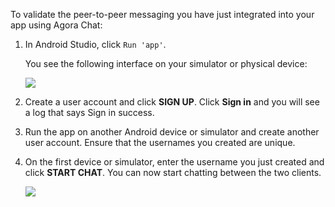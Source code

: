 <PlatformWrapper platform="android">

To validate the peer-to-peer messaging you have just integrated into your app using Agora Chat:

1. In Android Studio, click `Run 'app'`.

   You see the following interface on your simulator or physical device:
   
   <img src="https://web-cdn.agora.io/docs-files/1652232540196" />

2. Create a user account and click **SIGN UP**. Click **Sign in** and you will see a log that says Sign in success.

3. Run the app on another Android device or simulator and create another user account. Ensure that the usernames you created are unique.

4. On the first device or simulator, enter the username you just created and click **START CHAT**. You can now start chatting between the two clients.

   <img src="https://web-cdn.agora.io/docs-files/1652232530394" />

</PlatformWrapper>
